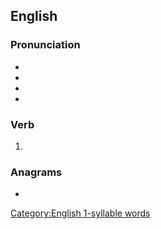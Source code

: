 {{also|bäled}}
==English==

===Pronunciation===
* {{IPA|/beɪld/|lang=en}}
* {{audio|En-us-baled.ogg|Audio (US)|lang=en}}
* {{homophones|bailed|lang=en}}
* {{rhymes|eɪld|lang=en}}

===Verb===
{{head|en|verb form}}

# {{en-past of|bale}}

===Anagrams===
* {{anagrams|en|Blade|abled|albed|blade|blead}}

[[Category:English 1-syllable words]]